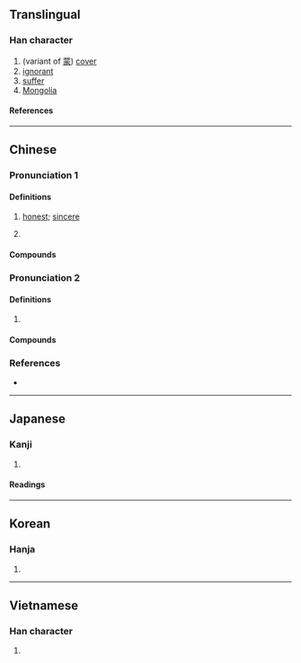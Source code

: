 {{also|蒙}}
{{character info}}
{{character info|0x2F8AF}}
==Translingual==

===Han character===
{{Han char|rn=61|rad=心|as=14|sn=17|four=94032|canj=PTBO|ids=⿰忄蒙}}

# (variant of [[蒙]]) [[cover]]
# [[ignorant]]
# [[suffer]]
# [[Mongolia]]

====References====
{{Han ref|kx=0406.360|dkj=11375|dj=0747.290|hdz=42360.040|uh=61DE}}
{{Han ref|uh=2F8AF}}

----

==Chinese==
{{zh-forms|s=蒙}}

===Pronunciation 1===
{{zh-pron
|m=méng
|c=mung4
|cat=a
}}

====Definitions====
{{zh-hanzi}}

# {{lb|zh|literary}} [[honest]]; [[sincere]]
# {{zh-used|忪懞}}

====Compounds====
{{zh-der|懞直|放懞掙|忪懞}}

===Pronunciation 2===
{{zh-pron
|m=měng,méng,1nb=Mainland,2nb=Taiwan
|c=mung5
|cat=a
}}

====Definitions====
{{zh-hanzi}}

# {{zh-alt-form|懵}}

====Compounds====
{{zh-der|懞懂}}

===References===
* {{R:twedu|B01215}}

----

==Japanese==

===Kanji===
{{ja-kanji|grade=|rs=心14}}

# {{rfdef|ja|sort=心14}}

====Readings====
{{ja-readings
|goon=む
|kanon=ぼう
|kanyoon=もう
|kun=あつ-い
}}

----

==Korean==

===Hanja===
{{ko-hanja|몽}}

# {{rfdef|ko|sort=心14}}

----

==Vietnamese==

===Han character===
{{vi-readings|rs=心14|reading=mong}}

# {{rfdef|vi|sort=心14}}
